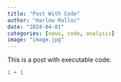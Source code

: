 ```yaml
---
title: "Post With Code"
author: "Harlow Malloc"
date: "2024-04-01"
categories: [news, code, analysis]
image: "image.jpg"
---
```


This is a post with executable code.

```r
1 + 1
```
